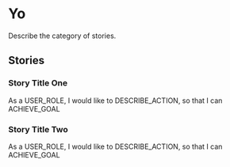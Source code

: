 # Yo

Describe the category of stories.

## Stories

### Story Title One

As a USER\_ROLE, I would like to DESCRIBE\_ACTION, so that I can ACHIEVE\_GOAL

### Story Title Two

As a USER\_ROLE, I would like to DESCRIBE\_ACTION, so that I can ACHIEVE\_GOAL
